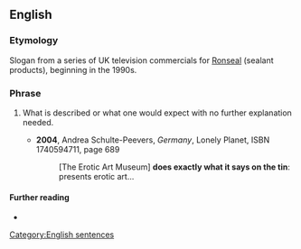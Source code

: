 ==English==
{{move|do exactly what it says on the tin}}

===Etymology===
Slogan from a series of UK television commercials for [[w:Ronseal|Ronseal]] (sealant products), beginning in the 1990s.

===Phrase===
{{head|en|phrase}}

# {{lb|en|idiomatic|British|Ireland}} What is described or what one would expect with no further explanation needed.
#* '''2004''', Andrea Schulte-Peevers, ''Germany'', Lonely Planet, ISBN 1740594711, page 689
#*: [The Erotic Art Museum] '''does exactly what it says on the tin''': presents erotic art...

====Further reading====
* {{pedialite|Does exactly what it says on the tin}}

[[Category:English sentences]]